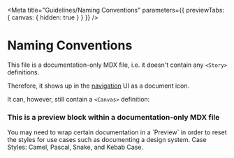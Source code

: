 
<Meta title="Guidelines/Naming Conventions" parameters={{ previewTabs: { canvas: { hidden: true } } }} />

# Naming Conventions

This file is a documentation-only MDX file, i.e. it doesn't contain any `<Story>` definitions.

Therefore, it shows up in the [navigation](https://github.com/) UI as a document icon.

It can, however, still contain a `<Canvas>` definition:

<Canvas>
  <div>
    <h3>This is a preview block within a documentation-only MDX file</h3>
    <p>
      You may need to wrap certain documentation in a `Preview` in order to reset the styles for use
      cases such as documenting a design system.
      Case Styles: Camel, Pascal, Snake, and Kebab Case.
    </p>
  </div>
</Canvas>